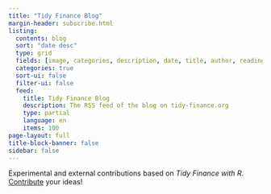 ```yaml
---
title: "Tidy Finance Blog"
margin-header: subscribe.html
listing:
  contents: blog
  sort: "date desc"
  type: grid
  fields: [image, categories, description, date, title, author, reading-time]
  categories: true
  sort-ui: false
  filter-ui: false
  feed: 
    title: Tidy Finance Blog 
    description: The RSS feed of the blog on tidy-finance.org
    type: partial
    language: en
    items: 100
page-layout: full
title-block-banner: false
sidebar: false
---
```


Experimental and external contributions based on *Tidy Finance with R*. [Contribute](contribute.qmd) your ideas!
